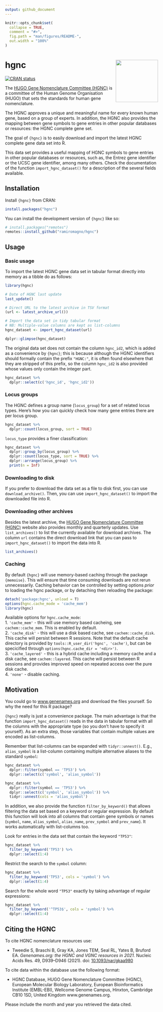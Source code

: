 ```yaml
---
output: github_document
---
```


<!-- README.md is generated from README.Rmd. Please edit that file -->

```r
knitr::opts_chunk$set(
  collapse = TRUE,
  comment = "#>",
  fig.path = "man/figures/README-",
  out.width = "100%"
)
```

# hgnc <img src='man/figures/logo.svg' align="right" height="139" />

<!-- badges: start -->
[![CRAN status](https://www.r-pkg.org/badges/version/hgnc)](https://CRAN.R-project.org/package=hgnc)
<!-- badges: end -->

The [HUGO Gene Nomenclature Committee (HGNC)](https://www.genenames.org/) is a
committee of the Human Genome Organisation (HUGO) that sets the standards for
human gene nomenclature.

The HGNC approves a unique and meaningful name for every known human gene, based
on a group of experts. In addition, the HGNC also provides the mapping between
gene symbols to gene entries in other popular databases or resources: the HGNC
complete gene set.

The goal of `{hgnc}` is to easily download and import the latest HGNC complete
gene data set into R.

This data set provides a useful mapping of HGNC symbols to gene entries in other
popular databases or resources, such as, the Entrez gene identifier or the UCSC
gene identifier, among many others. Check the documentation of the function
`import_hgnc_dataset()` for a description of the several fields available.

## Installation

Install `{hgnc}` from CRAN:

``` r
install.packages("hgnc")
```

You can install the development version of `{hgnc}` like so:

``` r
# install.packages("remotes")
remotes::install_github("ramiromagno/hgnc")
```

## Usage

### Basic usage

To import the latest HGNC gene data set in tabular format directly into memory
as a tibble do as follows:

```r
library(hgnc)

# Date of HGNC last update
last_update()

# Direct URL to the latest archive in TSV format
(url <- latest_archive_url())

# Import the data set in tidy tabular format
# NB: Multiple-value columns are kept as list-columns
hgnc_dataset <- import_hgnc_dataset(url)

dplyr::glimpse(hgnc_dataset)
```

The original data set does not contain the column `hgnc_id2`, which is added as
a convenience by `{hgnc}`; this is because although the HGNC identifiers should
formally contain the prefix `"HGNC:"`, it is often found elsewhere that they are
stripped of this prefix, so the column `hgnc_id2` is also provided whose values
only contain the integer part.

```r
hgnc_dataset %>%
  dplyr::select(c('hgnc_id', 'hgnc_id2'))
```

### Locus groups

The HGNC defines a group name (`locus_group`) for a set of related locus types.
Here's how you can quickly check how many gene entries there are per locus
group.

```r
hgnc_dataset %>%
  dplyr::count(locus_group, sort = TRUE)
```

`locus_type` provides a finer classification:

```r
hgnc_dataset %>%
  dplyr::group_by(locus_group) %>%
  dplyr::count(locus_type, sort = TRUE) %>%
  dplyr::arrange(locus_group) %>%
  print(n = Inf)
```

### Downloading to disk

If you prefer to download the data set as a file to disk first, you can use
`download_archive()`. Then, you can use `import_hgnc_dataset()` to import
the downloaded file into R.

### Downloading other archives

Besides the latest archive, the [HUGO Gene Nomenclature Committee
(HGNC)](https://www.genenames.org/) website also provides monthly and quarterly
updates. Use `list_archives()` to list the currently available for download
archives. The column `url` contains the direct download link that you can pass
to `import_hgnc_dataset()` to import the data into R.

```r
list_archives()
```

### Caching

By default `{hgnc}` will use memory-based caching through the package `{memoise}`. This will ensure that time consuming downloads are not rerun unnecessarily. Caching behavior can be controlled by setting options *prior* to loading the hgnc package, or by detaching then reloading the package:

```r
detach('package:hgnc', unload = T)
options(hgnc.cache_mode = 'cache_mem')
library(hgnc)
```

Available options for `hgnc.cache_mode`:  
1. `'cache_mem'` - this will use memory based cacheing, see `cachem::cache_mem`. This is enabled by default.  
2. `'cache_disk'` - this will use a disk based cache, see `cachem::cache_disk`. This cache will persist between R sessions. Note that the default cache directory is provided by `tools::R_user_dir('hgnc', 'cache')`, but can be specicified through `options(hgnc.cache_dir = '<dir>')`.  
3. `'cache_layered'` - this is a hybrid cache including a memory cache and a disk cache, see `cachem::layered`. This cache will persist between R sessions and provides improved speed on repeated access over the pure disk cache.  
4. `'none'` - disable caching.  

## Motivation

You could go to [www.genenames.org](https://www.genenames.org) and download the
files yourself. So why the need for this R package?

`{hgnc}` really is just a convenience package. The main advantage is that the
function `import_hgnc_dataset()` reads in the data in tabular format with
all the columns with the appropriate type (so you don't have to specify it
yourself). As an extra step, those variables that contain multiple values are
encoded as list-columns.

Remember that list-columns can be expanded with `tidyr::unnest()`. E.g.,
`alias_symbol` is a list-column containing multiple alternative aliases to the
standard `symbol`:

```r
hgnc_dataset %>%
  dplyr::filter(symbol == 'TP53') %>%
  dplyr::select(c('symbol', 'alias_symbol'))

hgnc_dataset %>%
  dplyr::filter(symbol == 'TP53') %>%
  dplyr::select(c('symbol', 'alias_symbol')) %>%
  tidyr::unnest(cols = 'alias_symbol')
```

In addition, we also provide the function `filter_by_keyword()` that allows
filtering the data set based on a keyword or regular expression. By default this
function will look into all columns that contain gene symbols or names
(`symbol`, `name`, `alias_symbol`, `alias_name`, `prev_symbol` and `prev_name`).
It works automatically with list-columns too.

Look for entries in the data set that contain the keyword `"TP53"`:

```r
hgnc_dataset %>%
  filter_by_keyword('TP53') %>%
  dplyr::select(1:4)
```

Restrict the search to the `symbol` column:

```r
hgnc_dataset %>%
  filter_by_keyword('TP53', cols = 'symbol') %>%
  dplyr::select(1:4)
```

Search for the whole word `"TP53"` exactly by taking advantage of regular
expressions:

```r
hgnc_dataset %>%
  filter_by_keyword('^TP53$', cols = 'symbol') %>%
  dplyr::select(1:4)
```

## Citing the HGNC

To cite HGNC nomenclature resources use:

- Tweedie S, Braschi B, Gray KA, Jones TEM, Seal RL, Yates B, Bruford EA. _Genenames.org: the HGNC and VGNC resources in 2021._ Nucleic Acids Res. 49, D939--D946 (2021). doi: [10.1093/nar/gkaa980](https://doi.org/10.1093/nar/gkaa980)

To cite data within the database use the following format:
 
- HGNC Database, HUGO Gene Nomenclature Committee (HGNC), European Molecular Biology Laboratory, European Bioinformatics Institute (EMBL-EBI), Wellcome Genome Campus, Hinxton, Cambridge CB10 1SD, United Kingdom www.genenames.org. 

Please include the month and year you retrieved the data cited.
